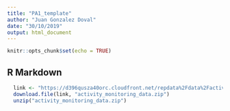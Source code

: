 ---
title: "PA1_template"
author: "Juan Gonzalez Doval"
date: "30/10/2019"
output: html_document
---

```{r setup, include=FALSE}
knitr::opts_chunk$set(echo = TRUE)
```

## R Markdown

```{r download_data}
  link <- "https://d396qusza40orc.cloudfront.net/repdata%2Fdata%2Factivity.zip"
  download.file(link, "activity_monitoring_data.zip")
  unzip("activity_monitoring_data.zip")
```

